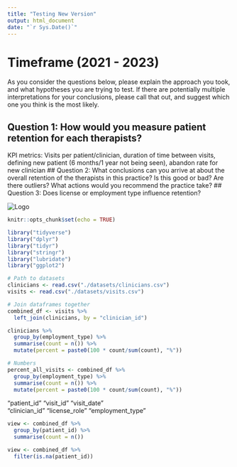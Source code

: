 ```yaml
---
title: "Testing New Version"
output: html_document
date: "`r Sys.Date()`"
---
```

# Timeframe (2021 - 2023)

As you consider the questions below, please explain the approach you took, and what hypotheses you are trying to test. If there are potentially multiple interpretations for your conclusions, please call that out, and suggest which one you think is the most likely.

## Question 1: How would you measure patient retention for each therapists?

KPI metrics: Visits per patient/clinician, duration of time between visits, defining new patient (6 months/1 year not being seen),  abandon rate for new clinician 
## Question 2: What conclusions can you arrive at about the overall retention of the therapists in this practice? Is this good or bad? Are there outliers? What actions would you recommend the practice take?
## Question 3: Does license or employment type influence retention?

![](includedhealth.png "Logo")

```r
knitr::opts_chunk$set(echo = TRUE)

library("tidyverse")
library("dplyr")
library("tidyr")
library("stringr")
library("lubridate")
library("ggplot2")
```


```r
# Path to datasets 
clinicians <- read.csv("./datasets/clinicians.csv")
visits <- read.csv("./datasets/visits.csv")
```


```r
# Join dataframes together
combined_df <- visits %>% 
  left_join(clinicians, by = "clinician_id")
```



```r
clinicians %>%  
  group_by(employment_type) %>% 
  summarise(count = n()) %>% 
  mutate(percent = paste0(100 * count/sum(count), "%"))
```

```r
# Numbers
percent_all_visits <- combined_df %>% 
  group_by(employment_type) %>% 
  summarise(count = n()) %>% 
  mutate(percent = paste0(100 * count/sum(count), "%"))
```


"patient_id"      "visit_id"        "visit_date"     
 "clinician_id"    "license_role"    "employment_type"

```r
view <- combined_df %>% 
  group_by(patient_id) %>% 
  summarise(count = n())
```

```r
view <- combined_df %>% 
  filter(is.na(patient_id))
```

